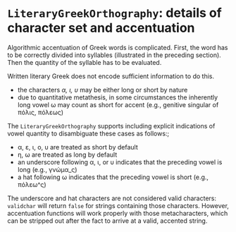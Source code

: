 
# `LiteraryGreekOrthography`: details of character set and accentuation

Algorithmic accentuation of Greek words is complicated. First, the word has to be correctly divided into syllables (illustrated in the preceding section).  Then the quantity of the syllable has to be evaluated.  

Written literary Greek does not encode sufficient information to do this.

- the characters *α, ι, υ* may be either long or short by nature
- due to quantitative metathesis, in some circumstances the inherently long vowel ω may count as short for accent (e.g., genitive singular of πόλις, πόλεως)

The `LiteraryGreekOrthography` supports including explicit indications of vowel quantity to disambiguate these cases as follows:;

- α, ε, ι, ο, υ  are treated as short by default
- η, ω are treated as long by default
- an underscore following α, ι, or υ indicates that the preceding vowel is long (e.g., γνώμα_ς)
- a hat following ω indicates that the preceding vowel is short (e.g., πόλεω^ς)

The underscore and hat characters are not considered valid characters:  `validchar` will return `false` for strings containing those characters.  However, accentuation functions will work properly with those metacharacters, which can be stripped out after the fact to arrive at a valid, accented string.

